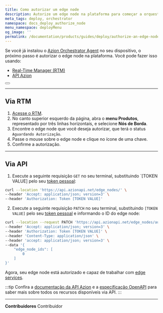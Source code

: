 ```yaml
---
title: Como autorizar um edge node
description: Autorize um edge node na plataforma para começar a orquestrar serviços e recursos na borda.
meta_tags: deploy, orchestrator
namespace: docs_deploy_authorize_node
menu_namespace: deployMenu
og_image: ''
permalink: /documentation/products/guides/deploy/authorize-an-edge-node/
---
```



Se você já instalou o [Azion Orchestrator Agent]() no seu dispositivo, o próximo passo é autorizar o edge node na plataforma. Você pode fazer isso usando:

- [Real-Time Manager (RTM)](/en/documentation/products/guides/how-to-access-rtm/)
- [API Azion](https://api.azion.com)

<Button href="/en/documentation/products/guides/deploy/install-orchestrator-agent/" text="instalar o orchestrator agent" variant="secondary"></Button>

---

## Via RTM

1. [Acesse o RTM](/en/documentation/products/guides/access-rtm/).
2. No canto superior esquerdo da página, abra o **menu Produtos**, representado por três linhas horizontais, e selecione **Nós de Borda**.
3. Encontre o edge node que você deseja autorizar, que terá o status `Aguardando Autorização`.
4. Passe o mouse sobre o edge node e clique no ícone de uma chave.
5. Confirme a autorização.

---

## Via API 

1. Execute a seguinte requisição `GET` no seu terminal, substituindo `[TOKEN VALUE] pelo seu [token pessoal](/en/documentation/products/guides/personal-tokens/):

```bash 
curl --location 'https://api.azionapi.net/edge_nodes/' \
--header 'Accept: application/json; version=3' \
--header 'Authorization: Token [TOKEN VALUE]'
```


2. Execute a seguinte requisição `PATCH` no seu terminal, substituindo `[TOKEN VALUE]` pelo seu [token pessoal](/en/documentation/products/guides/personal-tokens/) e informando o ID do edge node:

```bash 
curl --location --request PATCH 'https://api.azionapi.net/edge_nodes/authorize' \
--header 'Accept: application/json; version=3' \
--header 'Authorization: Token [TOKEN VALUE]' \
--header 'Content-Type: application/json' \
--header 'accept: application/json; version=3' \
--data '{
    "edge_node_ids": [
        0
    ]
}'
```


Agora, seu edge node está autorizado e capaz de trabalhar com [edge services](/en/documentation/products/deploy/edge-orchestrator/edge-services/). 

:::tip
Confira a [documentação da API Azion](https://api.azion.com/) e a [especificação OpenAPI](https://github.com/aziontech/azionapi-openapi/) para saber mais sobre todos os recursos disponíveis via API.
:::

---


**Contribuidores** <ContributorList>Contribuidor</ContributorList>

